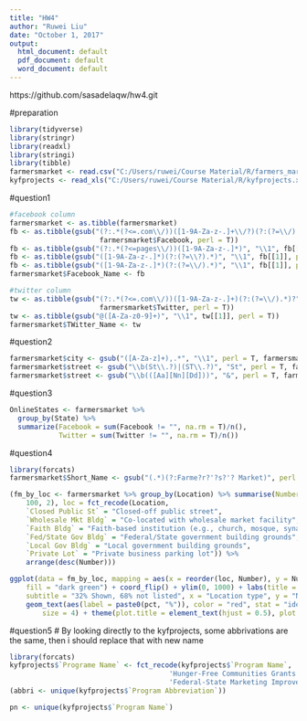 ```yaml
---
title: "HW4"
author: "Ruwei Liu"
date: "October 1, 2017"
output:
  html_document: default
  pdf_document: default
  word_document: default
---
```


https://github.com/sasadelaqw/hw4.git

#preparation
```r
library(tidyverse)
library(stringr)
library(readxl)
library(stringi)
library(tibble)
farmersmarket <- read.csv("C:/Users/ruwei/Course Material/R/farmers_market.csv")
kyfprojects <- read_xls("C:/Users/ruwei/Course Material/R/kyfprojects.xls")
```


#question1
```r
#facebook column
farmersmarket <- as.tibble(farmersmarket)
fb <- as.tibble(gsub("(?:.*(?<=.com\\/))([1-9A-Za-z-.]+\\/?)(?:(?=\\/).*)?", "\\1", 
                      farmersmarket$Facebook, perl = T))
fb <- as.tibble(gsub("(?:.*(?<=pages\\/))([1-9A-Za-z-.]*)", "\\1", fb[[1]], perl = T))
fb <- as.tibble(gsub("([1-9A-Za-z-.]*)(?:(?=\\?).*)", "\\1", fb[[1]], perl = T))
fb <- as.tibble(gsub("([1-9A-Za-z-.]*)(?:(?=\\/).*)", "\\1", fb[[1]], perl = T))
farmersmarket$Facebook_Name <- fb

#twitter column
tw <- as.tibble(gsub("(?:.*(?<=.com\\/))([1-9A-Za-z-.]+)(?:(?=\\/).*)?", "\\1", 
                      farmersmarket$Twitter, perl = T))
tw <- as.tibble(gsub("@([A-Za-z0-9]+)", "\\1", tw[[1]], perl = T))
farmersmarket$TWitter_Name <- tw
```


#question2
```r
farmersmarket$city <- gsub("([A-Za-z]+),.*", "\\1", perl = T, farmersmarket$city)
farmersmarket$street <- gsub("\\b(St\\.?)|(ST\\.?)", "St", perl = T, farmersmarket$street)
farmersmarket$street <- gsub("\\b(([Aa][Nn][Dd]))", "&", perl = T, farmersmarket$street)
```

#question3
```r
OnlineStates <- farmersmarket %>% 
  group_by(State) %>% 
  summarize(Facebook = sum(Facebook != "", na.rm = T)/n(), 
            Twitter = sum(Twitter != "", na.rm = T)/n())
```

#question4
```r
library(forcats)
farmersmarket$Short_Name <- gsub("(.*)(?:Farme?r?'?s?'? Market)", perl = T, "\\1FM",  farmersmarket$MarketName)
```

```r
(fm_by_loc <- farmersmarket %>% group_by(Location) %>% summarise(Number = n()) %>% mutate(pct = round(Number/sum(Number) * 
    100, 2), loc = fct_recode(Location, 
    `Closed Public St` = "Closed-off public street", 
    `Wholesale Mkt Bldg` = "Co-located with wholesale market facility", `Educational Bldg` = "Educational institution", 
    `Faith Bldg` = "Faith-based institution (e.g., church, mosque, synagogue, temple)", 
    `Fed/State Gov Bldg` = "Federal/State government building grounds", `Healthcare Bldg` = "Healthcare Institution", 
    `Local Gov Bldg` = "Local government building grounds", 
    `Private Lot` = "Private business parking lot")) %>% 
    arrange(desc(Number)))
```

```r
ggplot(data = fm_by_loc, mapping = aes(x = reorder(loc, Number), y = Number)) + geom_bar(stat = "identity", 
    fill = "dark green") + coord_flip() + ylim(0, 1000) + labs(title = "Locations of Farmer Markets", 
    subtitle = "32% Shown, 68% not listed", x = "Location type", y = "Number per location type") + 
    geom_text(aes(label = paste0(pct, "%")), color = "red", stat = "identity", hjust = -0.1, 
        size = 4) + theme(plot.title = element_text(hjust = 0.5), plot.subtitle = element_text(hjust = 0.5))
```

#question5 
# By looking directly to the kyfprojects, some abbrivations are the same, then i should replace that with new name
```r
library(forcats)
kyfprojects$`Programe Name` <- fct_recode(kyfprojects$`Program Name`, 
                                       'Hunger-Free Communities Grants' ="Hunger-Free Communities",
                                       'Federal-State Marketing Improvement Program' = "Federal State Marketing Improvement Program")
(abbri <- unique(kyfprojects$`Program Abbreviation`))

pn <- unique(kyfprojects$`Program Name`)
```


